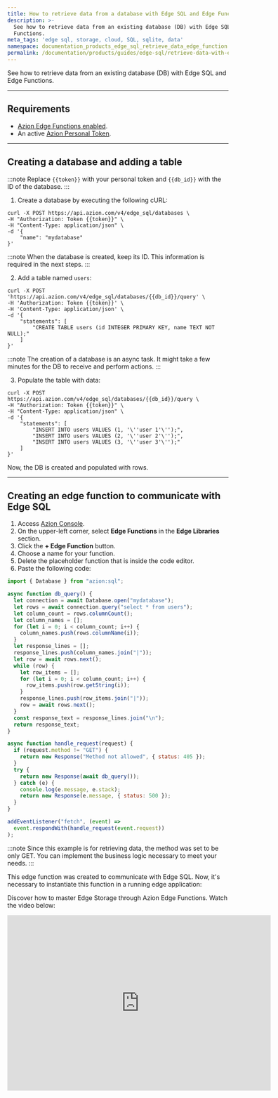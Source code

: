 ```yaml
---
title: How to retrieve data from a database with Edge SQL and Edge Functions
description: >-
  See how to retrieve data from an existing database (DB) with Edge SQL and Edge
  Functions.
meta_tags: 'edge sql, storage, cloud, SQL, sqlite, data'
namespace: documentation_products_edge_sql_retrieve_data_edge_function
permalink: /documentation/products/guides/edge-sql/retrieve-data-with-edge-functions/
---
```



See how to retrieve data from an existing database (DB) with Edge SQL and Edge Functions.

<LinkButton link="/en/documentation/products/store/edge-sql/" label="go to Edge SQL reference" severity="secondary" />

---

## Requirements 

- [Azion Edge Functions enabled](/en/documentation/products/build/edge-application/edge-functions/).
- An active [Azion Personal Token](/en/documentation/products/guides/personal-tokens/).

---

## Creating a database and adding a table

:::note 
Replace `{{token}}` with your personal token and `{{db_id}}` with the ID of the database.
:::

1. Create a database by executing the following cURL:

```
curl -X POST https://api.azion.com/v4/edge_sql/databases \
-H "Authorization: Token {{token}}" \
-H "Content-Type: application/json" \
-d '{
    "name": "mydatabase"
}'
```

:::note 
When the database is created, keep its ID. This information is required in the next steps.
::: 

2. Add a table named `users`: 

```
curl -X POST 'https://api.azion.com/v4/edge_sql/databases/{{db_id}}/query' \
-H 'Authorization: Token {{token}}' \
-H 'Content-Type: application/json' \
-d '{
    "statements": [
        "CREATE TABLE users (id INTEGER PRIMARY KEY, name TEXT NOT NULL);"
    ]
}'
```

:::note 
The creation of a database is an async task. It might take a few minutes for the DB to receive and perform actions.
::: 

3. Populate the table with data: 

```
curl -X POST https://api.azion.com/v4/edge_sql/databases/{{db_id}}/query \
-H "Authorization: Token {{token}}" \
-H "Content-Type: application/json" \
-d '{
    "statements": [
        "INSERT INTO users VALUES (1, '\''user 1'\'');",
        "INSERT INTO users VALUES (2, '\''user 2'\'');",
        "INSERT INTO users VALUES (3, '\''user 3'\'');"
    ]
}'
```

Now, the DB is created and populated with rows.

---

## Creating an edge function to communicate with Edge SQL

1. Access [Azion Console](https://console.azion.com).
2. On the upper-left corner, select **Edge Functions** in the **Edge Libraries** section.
3. Click the **+ Edge Function** button.
4. Choose a name for your function.
5. Delete the placeholder function that is inside the code editor. 
6. Paste the following code: 

```js
import { Database } from "azion:sql";

async function db_query() {
  let connection = await Database.open("mydatabase");
  let rows = await connection.query("select * from users");
  let column_count = rows.columnCount();
  let column_names = [];
  for (let i = 0; i < column_count; i++) {
    column_names.push(rows.columnName(i));
  }
  let response_lines = [];
  response_lines.push(column_names.join("|"));
  let row = await rows.next();
  while (row) {
    let row_items = [];
    for (let i = 0; i < column_count; i++) {
      row_items.push(row.getString(i));
    }
    response_lines.push(row_items.join("|"));
    row = await rows.next();
  }
  const response_text = response_lines.join("\n");
  return response_text;
}

async function handle_request(request) {
  if (request.method != "GET") {
    return new Response("Method not allowed", { status: 405 });
  }
  try {
    return new Response(await db_query());
  } catch (e) {
    console.log(e.message, e.stack);
    return new Response(e.message, { status: 500 });
  }
}

addEventListener("fetch", (event) =>
  event.respondWith(handle_request(event.request))
);
``` 

:::note
Since this example is for retrieving data, the method was set to be only GET. You can implement the business logic necessary to meet your needs.
:::

This edge function was created to communicate with Edge SQL. Now, it's necessary to instantiate this function in a running edge application:

<LinkButton link="/en/documentation/products/guides/build/instantiate-edge-functions/" label="go to How to instantiate edge functions in your application" severity="secondary" />

Discover how to master Edge Storage through Azion Edge Functions. Watch the video below:
<div class="cms-embed">
  <iframe width="600" height="400" src="https://www.youtube.com/embed/rnW01X1v1IU?si=mi4Ouw8UG_wfQEBT" loading="lazy" title="YouTube video player" frameborder="0" allow="accelerometer; autoplay; clipboard-write; encrypted-media; gyroscope; picture-in-picture; web-share" allowfullscreen></iframe>
</div>

